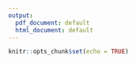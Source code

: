 ```yaml
---
output:
  pdf_document: default
  html_document: default
---
```

```r
knitr::opts_chunk$set(echo = TRUE)
```